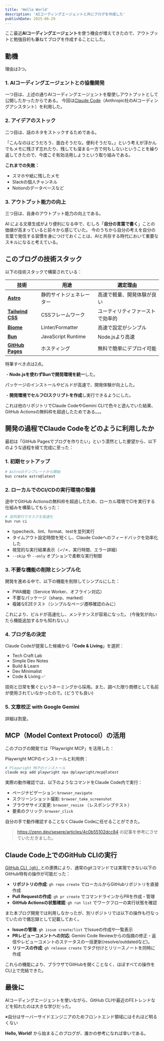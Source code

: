 ```yaml
---
title: 'Hello World'
description: 'AIコーディングエージェントと共にブログを作成した'
publishDate: 2025-06-29
---
```


ここ最近**AIコーディングエージェント**を使う機会が増えてきたので、アウトプットと勉強目的も兼ねてブログを作成することにした。

## 動機

理由は3つ。

### 1. AIコーディングエージェントとの協働開発

一つ目は、上述の通りAIコーディングエージェントを駆使しアウトプットとして公開したかったからである。
今回は[Claude Code](https://claude.ai/code)（Anthropic社のAIコーディングアシスタント）を利用した。

### 2. アイデアのストック

二つ目は、話のネタをストックするためである。

「こんなのはどうだろう、面白そうだな。便利そうだな。」という考えが浮かんでもメモに残さず忘れたり、残しても溜まる一方で何もしないということを繰り返してきたので、今度こそ有効活用しようという取り組みである。

**これまでの失敗：**
- スマホや紙に残したメモ
- Slackの個人チャンネル
- Notionのデータベースなど

### 3. アウトプット能力の向上

三つ目は、自身のアウトプット能力の向上である。

AI による文章生成がより便利になる中で、むしろ「**自分の言葉で書く**」ことの価値が高まっていると前々から感じていた。
今のうちから自分の考えを自分の言葉で発信する習慣を身につけておくことは、AIと共存する時代において重要なスキルになると考えている。

## このブログの技術スタック

以下の技術スタックで構築されている：

| 技術 | 用途 | 選定理由 |
| --- | --- | --- |
| **[Astro](https://astro.build/)** | 静的サイトジェネレーター | 高速で軽量、開発体験が良い |
| **[Tailwind CSS](https://tailwindcss.com/)** | CSSフレームワーク | ユーティリティファーストで効率的 |
| **[Biome](https://biomejs.dev/)** | Linter/Formatter | 高速で設定がシンプル |
| **[Bun](https://bun.sh/)** | JavaScript Runtime | Node.jsより高速 |
| **[GitHub Pages](https://docs.github.com/ja/pages/getting-started-with-github-pages/what-is-github-pages)** | ホスティング | 無料で簡単にデプロイ可能 |

特筆すべき点は2点。

・**Node.jsを使わずBunで開発環境を統一**した。

パッケージのインストールやビルドが高速で、開発体験が向上した。

・**開発環境でセルフCIスクリプトを作成**し実行できるようにした。

これは他のリポジトリでClaude CodeやGemini CLIで色々と遊んでいた結果、GitHub Actionsの無料枠を超過したためである。。。

## 開発の過程でClaude Codeをどのように利用したか

最初は「GitHub Pagesでブログを作りたい」という漠然とした要望から、以下のような過程を経て完成に至った：

### 1. 初期セットアップ

```bash
# Astroのテンプレートから開始
bun create astro@latest
```

### 2. ローカルでのCI/CDの実行環境の整備

途中でGitHub Actionsの無料枠を超過したため、ローカル環境でCIを実行する仕組みを構築してもらった：

```bash
# 並列実行でタスクを高速化
bun run ci
```

- typecheck、lint、format、testを並列実行
- タイムアウト設定時間を短くし、Claude Codeへのフィードバックを効率化した
- 視覚的な実行結果表示（✓/✗、実行時間、エラー詳細）
- `--skip` や `--only` オプションで柔軟な実行制御

### 3. 不要な機能の削除とシンプル化

開発を進める中で、以下の機能を削除してシンプルにした：
- PWA機能（Service Worker、オフライン対応）
- 不要なパッケージ（sharp、marked）
- 複雑なE2Eテスト（シンプルなページ遷移確認のみに）

これにより、ビルドが高速化し、メンテナンスが容易になった。
(今後気が向いたら機能追加するかも知れない。)

### 4. ブログ名の決定

Claude Codeが提案した候補から「**Code & Living**」を選択：
- Tech Craft Lab
- Simple Dev Notes
- Build & Learn
- Dev Minimalist
- Code & Living ✅

技術と日常を繋ぐというネーミングから採用。また、調べた限り商標として名前が使用されていなかったので。(どうでも良い)

### 5. 文章校正 with Google Gemini

詳細は割愛。

## MCP（Model Context Protocol）の活用

このブログの開発では「Playwright MCP」を活用した：

Playwright MCPのインストールと利用例：

```bash
# Playwright MCPのインストール
claude mcp add playwright npx @playwright/mcp@latest
```

実際の動作確認では、以下のようなコマンドをClaude Code内で実行：
- ページナビゲーション: `browser_navigate`
- スクリーンショット撮影: `browser_take_screenshot`
- ブラウザサイズ変更: `browser_resize` （レスポンシブテスト）
- 要素のクリック: `browser_click`

自分の手で動作確認することなくClaude Codeに任せることができた。

> https://zenn.dev/sesere/articles/4c0b55102dcc84 の記事を参考にさせていただきました。

## Claude Code上でのGitHub CLIの実行

[GitHub CLI（gh）](https://docs.github.com/ja/github-cli/github-cli/about-github-cli)との連携により、通常のgitコマンドでは実現できない以下のGitHub特有の操作が可能だった：

- **リポジトリの作成**: `gh repo create` でローカルからGitHubリポジトリを直接作成
- **Pull Requestの作成**: `gh pr create` でコマンドラインからPRを作成・管理
- **GitHub Actionsの状態確認**: `gh run list` でワークフローの実行状態を確認

また本ブログ開発では利用しなかったが、別リポジトリでは以下の操作も行なっていたので備忘録として記載しておく。

- **Issueの管理**: `gh issue create/list` でIssueの作成や一覧表示
- **PRレビューコメントへの対応**: Gemini Code Reviewからの指摘の修正・返信やレビューコメントのステータスの一括更新(resolve/outdatedなど)。
- **リリースの作成**: `gh release create` でタグ付けとリリースノートを同時に作成

これらの機能により、ブラウザでGitHubを開くことなく、ほぼすべての操作をCLI上で完結できた。

## 最後に
AIコーディングエージェントを使いながら、GitHub CLIや最近のFEトレンドなどを知れたのは大きな学びだった。

※自分はサーバーサイドエンジニアのためフロントエンド領域にはそれほど明るくない

**Hello, World!** から始まるこのブログが、誰かの参考になれば幸いである。
